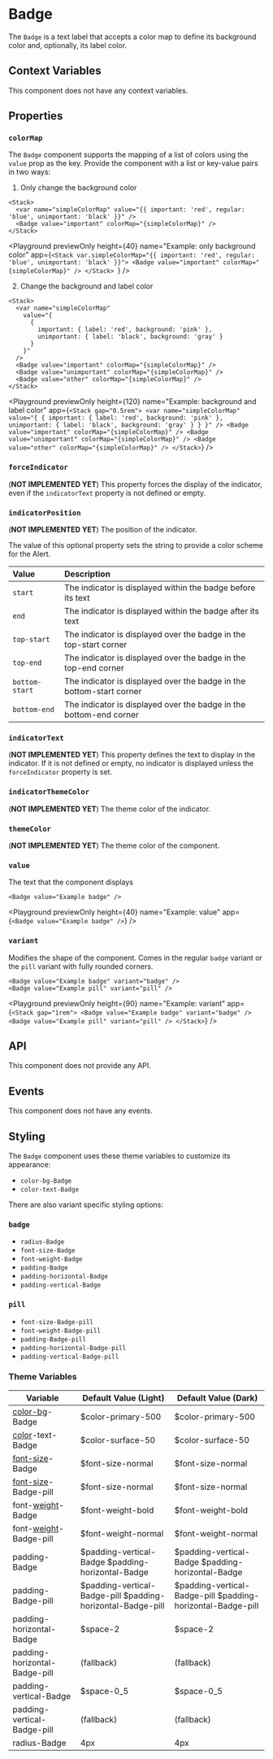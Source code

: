 # Badge

The `Badge` is a text label that accepts a color map to define its background color and, optionally, its label color.

## Context Variables

This component does not have any context variables.

## Properties

### `colorMap`

The `Badge` component supports the mapping of a list of colors using the `value` prop as the key. Provide the component with a list or key-value pairs in two ways:

1. Only change the background color

```ueml copy {2}
<Stack>
  <var name="simpleColorMap" value="{{ important: 'red', regular: 'blue', unimportant: 'black' }}" />
  <Badge value="important" colorMap="{simpleColorMap}" />
</Stack>
```

<Playground
  previewOnly
  height={40}
  name="Example: only background color"
  app={`<Stack var.simpleColorMap="{{ important: 'red', regular: 'blue', unimportant: 'black' }}">
    <Badge value="important" colorMap="{simpleColorMap}" />
</Stack>
`}
/>

2. Change the background and label color

```ueml copy {4-7}
<Stack>
  <var name="simpleColorMap"
    value="{
      {
        important: { label: 'red', background: 'pink' },
        unimportant: { label: 'black', background: 'gray' }
      }
    }"
  />
  <Badge value="important" colorMap="{simpleColorMap}" />
  <Badge value="unimportant" colorMap="{simpleColorMap}" />
  <Badge value="other" colorMap="{simpleColorMap}" />
</Stack>
```

<Playground
  previewOnly
  height={120}
  name="Example: background and label color"
  app={`
  <Stack gap="0.5rem">
    <var name="simpleColorMap" 
    value="{ { important: { label: 'red', background: 'pink' }, unimportant: { label: 'black', background: 'gray' } } }" />
    <Badge value="important" colorMap="{simpleColorMap}" />
    <Badge value="unimportant" colorMap="{simpleColorMap}" />
    <Badge value="other" colorMap="{simpleColorMap}" />
  </Stack>
  `}
/>

### `forceIndicator`

(**NOT IMPLEMENTED YET**) This property forces the display of the indicator, even if the `indicatorText` property is not defined or empty.

### `indicatorPosition`

(**NOT IMPLEMENTED YET**) The position of the indicator.

The value of this optional property sets the string to provide a color scheme for the Alert.

| Value          | Description                                                          |
| :------------- | :------------------------------------------------------------------- |
| `start`        | The indicator is displayed within the badge before its text          |
| `end`          | The indicator is displayed within the badge after its text           |
| `top-start`    | The indicator is displayed over the badge in the top-start corner    |
| `top-end`      | The indicator is displayed over the badge in the top-end corner      |
| `bottom-start` | The indicator is displayed over the badge in the bottom-start corner |
| `bottom-end`   | The indicator is displayed over the badge in the bottom-end corner   |

### `indicatorText`

(**NOT IMPLEMENTED YET**) This property defines the text to display in the indicator. If it is not defined or empty, no indicator is displayed unless the `forceIndicator` property is set.

### `indicatorThemeColor`

(**NOT IMPLEMENTED YET**) The theme color of the indicator.

### `themeColor`

(**NOT IMPLEMENTED YET**) The theme color of the component.

### `value`

The text that the component displays

```ueml copy
<Badge value="Example badge" />
```

<Playground previewOnly height={40} name="Example: value" app={`<Badge value="Example badge" />`} />

### `variant`

Modifies the shape of the component. Comes in the regular `badge` variant or the `pill` variant with fully rounded corners.

```ueml copy
<Badge value="Example badge" variant="badge" />
<Badge value="Example pill" variant="pill" />
```

<Playground
  previewOnly
  height={90}
  name="Example: variant"
  app={`
  <Stack gap="1rem">
    <Badge value="Example badge" variant="badge" />
    <Badge value="Example pill" variant="pill" />
  </Stack>
  `}
/>

## API

This component does not provide any API.

## Events

This component does not have any events.

## Styling

The `Badge` component uses these theme variables to customize its appearance:

- `color-bg-Badge`
- `color-text-Badge`

There are also variant specific styling options:

### `badge`

- `radius-Badge`
- `font-size-Badge`
- `font-weight-Badge`
- `padding-Badge`
- `padding-horizontal-Badge`
- `padding-vertical-Badge`

### `pill`

- `font-size-Badge-pill`
- `font-weight-Badge-pill`
- `padding-Badge-pill`
- `padding-horizontal-Badge-pill`
- `padding-vertical-Badge-pill`

### Theme Variables

| Variable | Default Value (Light) | Default Value (Dark) |
| --- | --- | --- |
| [color-bg](../styles-and-themes/common-units/#color-values)-Badge | $color-primary-500 | $color-primary-500 |
| [color](../styles-and-themes/common-units/#color-values)-text-Badge | $color-surface-50 | $color-surface-50 |
| [font-size](../styles-and-themes/common-units/#size-values)-Badge | $font-size-normal | $font-size-normal |
| [font-size](../styles-and-themes/common-units/#size-values)-Badge-pill | $font-size-normal | $font-size-normal |
| font-[weight](../styles-and-themes/common-units/#font-weight-values)-Badge | $font-weight-bold | $font-weight-bold |
| font-[weight](../styles-and-themes/common-units/#font-weight-values)-Badge-pill | $font-weight-normal | $font-weight-normal |
| padding-Badge | $padding-vertical-Badge $padding-horizontal-Badge | $padding-vertical-Badge $padding-horizontal-Badge |
| padding-Badge-pill | $padding-vertical-Badge-pill $padding-horizontal-Badge-pill | $padding-vertical-Badge-pill $padding-horizontal-Badge-pill |
| padding-horizontal-Badge | $space-2 | $space-2 |
| padding-horizontal-Badge-pill | (fallback) | (fallback) |
| padding-vertical-Badge | $space-0_5 | $space-0_5 |
| padding-vertical-Badge-pill | (fallback) | (fallback) |
| radius-Badge | 4px | 4px |

